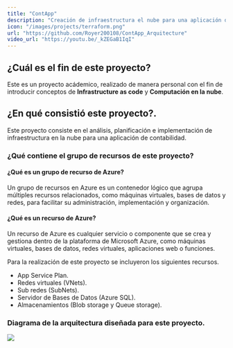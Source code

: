 ```yaml
---
title: "ContApp"
description: "Creación de infraestructura el nube para una aplicación de contabilidad."
icon: "/images/projects/terraform.png"
url: "https://github.com/Royer200108/ContApp_Arquitecture"
video_url: "https://youtu.be/_kZEGaB1IqI"
---
```


## ¿Cuál es el fin de este proyecto?
Este es un proyecto acádemico, realizado de manera personal con el fin de introducir conceptos de **Infrastructure as code** y **Computación en la nube**.

## ¿En qué consistió este proyecto?.
Este proyecto consiste en el análisis, planificación e implementación de infraestructura en la nube para una aplicación de contabilidad.

### ¿Qué contiene el grupo de recursos de este proyecto?

#### ¿Qué es un grupo de recurso de Azure?
Un grupo de recursos en Azure es un contenedor lógico que agrupa múltiples recursos relacionados, como máquinas virtuales, bases de datos y redes, para facilitar su administración, implementación y organización.

#### ¿Qué es un recurso de Azure?
Un recurso de Azure es cualquier servicio o componente que se crea y gestiona dentro de la plataforma de Microsoft Azure, como máquinas virtuales, bases de datos, redes virtuales, aplicaciones web o funciones.

Para la realización de este proyecto se incluyeron los siguientes recursos.
* App Service Plan.
* Redes virtuales (VNets).
* Sub redes (SubNets).
* Servidor de Bases de Datos (Azure SQL).
* Almacenamientos (Blob storage y Queue storage).

### Diagrama de la arquitectura diseñada para este proyecto.
<img src="/images/projects/terraform.png"></img>
